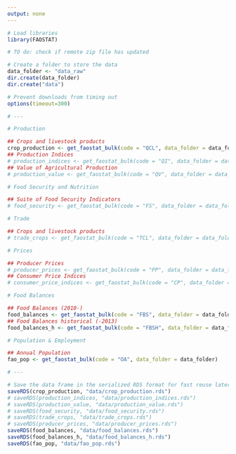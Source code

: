 ```yaml
---
output: none
---
```


```r

# Load libraries
library(FAOSTAT)

# TO do: check if remote zip file has updated

# Create a folder to store the data
data_folder <- "data_raw"
dir.create(data_folder)
dir.create("data")

# Prevent downloads from timing out
options(timeout=300)

# ---

# Production

## Crops and livestock products
crop_production <- get_faostat_bulk(code = "QCL", data_folder = data_folder)
## Production Indices
# production_indices <- get_faostat_bulk(code = "QI", data_folder = data_folder)
## Value of Agricultural Production
# production_value <- get_faostat_bulk(code = "QV", data_folder = data_folder)

# Food Security and Nutrition

## Suite of Food Security Indicators
# food_security <- get_faostat_bulk(code = "FS", data_folder = data_folder)

# Trade

## Crops and livestock products
# trade_crops <- get_faostat_bulk(code = "TCL", data_folder = data_folder)

# Prices

## Producer Prices
# producer_prices <- get_faostat_bulk(code = "PP", data_folder = data_folder)
## Consumer Price Indices
# consumer_price_indices <- get_faostat_bulk(code = "CP", data_folder = data_folder)

# Food Balances

## Food Balances (2010-)
food_balances <- get_faostat_bulk(code = "FBS", data_folder = data_folder)
## Food Balances historical (-2013)
food_balances_h <- get_faostat_bulk(code = "FBSH", data_folder = data_folder)

# Population & Employment

## Annual Population
fao_pop <- get_faostat_bulk(code = "OA", data_folder = data_folder)

# ---

# Save the data frame in the serialized RDS format for fast reuse later.
saveRDS(crop_production, "data/crop_production.rds")
# saveRDS(production_indices, "data/production_indices.rds")
# saveRDS(production_value, "data/production_value.rds")
# saveRDS(food_security, "data/food_security.rds")
# saveRDS(trade_crops, "data/trade_crops.rds")
# saveRDS(producer_prices, "data/producer_prices.rds")
saveRDS(food_balances, "data/food_balances.rds")
saveRDS(food_balances_h, "data/food_balances_h.rds")
saveRDS(fao_pop, "data/fao_pop.rds")

```
